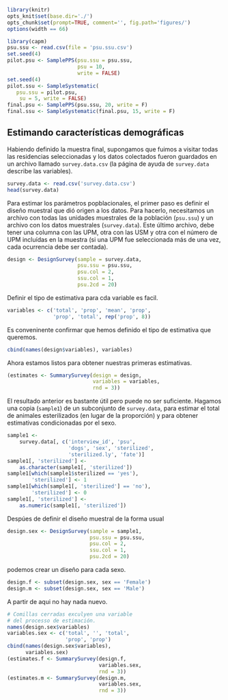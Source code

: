 ```r
library(knitr)
opts_knit$set(base.dir='./')
opts_chunk$set(prompt=TRUE, comment='', fig.path='figures/')
options(width == 66)
```

```r
library(capm)
psu.ssu <- read.csv(file = 'psu.ssu.csv')
set.seed(4)
pilot.psu <- SamplePPS(psu.ssu = psu.ssu,
                       psu = 10,
                       write = FALSE)
set.seed(4)
pilot.ssu <- SampleSystematic(
   psu.ssu = pilot.psu,
    su = 5, write = FALSE)
final.psu <- SamplePPS(psu.ssu, 20, write = F)
final.ssu <- SampleSystematic(final.psu, 15, write = F)
```

## Estimando características demográficas

Habiendo definido la muestra final, supongamos que fuimos a visitar todas las residencias seleccionadas y los datos colectados fueron guardados en un archivo llamado `survey.data.csv` (la página de ayuda de `survey.data` describe las variables).

```r
survey.data <- read.csv('survey.data.csv')
head(survey.data)
```

Para estimar los parámetros popblacionales, el primer paso es definir el diseño muestral que dió origen a los datos. Para hacerlo, necesitamos un archivo con todas las unidades muestrales de la población (`psu.ssu`) y un archivo con los datos muestrales (`survey.data`). Este último archivo, debe tener una columna con las UPM, otra con las USM y otra con el número de UPM incluídas en la muestra (si una UPM fue seleccionada más de una vez, cada ocurrencia debe ser contada).

```r
design <- DesignSurvey(sample = survey.data,
                       psu.ssu = psu.ssu,
                       psu.col = 2,
                       ssu.col = 1,
                       psu.2cd = 20)
```

Definir el tipo de estimativa para cda variable es facil.

```r
variables <- c('total', 'prop', 'mean', 'prop',
               'prop', 'total', rep('prop', 8))
```

Es conveninente confirmar que hemos definido el tipo de estimativa que queremos.

```r
cbind(names(design$variables), variables)
```

Ahora estamos listos para obtener nuestras primeras estimativas.

```r
(estimates <- SummarySurvey(design = design,
                            variables = variables,
                            rnd = 3))
```

El resultado anterior es bastante útil pero puede no ser suficiente. Hagamos una copia (`sample1`) de un subconjunto de `survey.data`, para estimar el total de animales esterilizados (en lugar de la proporción) y para obtener estimativas condicionadas por el sexo.

```r
sample1 <-
    survey.data[, c('interview_id', 'psu',
                    'dogs', 'sex', 'sterilized',
                    'sterilized.ly', 'fate')]
sample1[, 'sterilized'] <-
    as.character(sample1[, 'sterilized'])
sample1[which(sample1$sterilized == 'yes'),
        'sterilized'] <- 1
sample1[which(sample1[, 'sterilized'] == 'no'),
        'sterilized'] <- 0
sample1[, 'sterilized'] <-
    as.numeric(sample1[, 'sterilized'])
```

Despúes de definir el diseño muestral de la forma usual

```r
design.sex <- DesignSurvey(sample = sample1,
                           psu.ssu = psu.ssu,
                           psu.col = 2,
                           ssu.col = 1,
                           psu.2cd = 20)
```

podemos crear un diseño para cada sexo.

```r
design.f <- subset(design.sex, sex == 'Female')
design.m <- subset(design.sex, sex == 'Male')
```

A partir de aqui no hay nada nuevo.

```r
# Comillas cerradas exculyen una variable
# del processo de estimación.
names(design.sex$variables)
variables.sex <- c('total', '', 'total', 
                   'prop', 'prop')
cbind(names(design.sex$variables),
      variables.sex)
(estimates.f <- SummarySurvey(design.f,
                              variables.sex,
                              rnd = 3))
(estimates.m <- SummarySurvey(design.m,
                              variables.sex,
                              rnd = 3))
```

